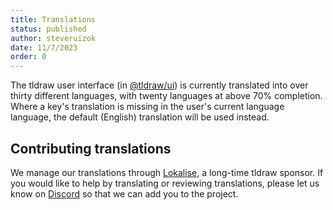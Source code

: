 ```yaml
---
title: Translations
status: published
author: steveruizok
date: 11/7/2023
order: 0
---
```


The tldraw user interface (in [@tldraw/ui](/docs/user-interface)) is currently translated into over thirty different languages, with twenty languages at above 70% completion. Where a key's translation is missing in the user's current language language, the default (English) translation will be used instead.

## Contributing translations

We manage our translations through [Lokalise](https://www.lokalise.com), a long-time tldraw sponsor. If you would like to help by translating or reviewing translations, please let us know on [Discord](https://discord.gg/sKNgCZyrrf) so that we can add you to the project.
